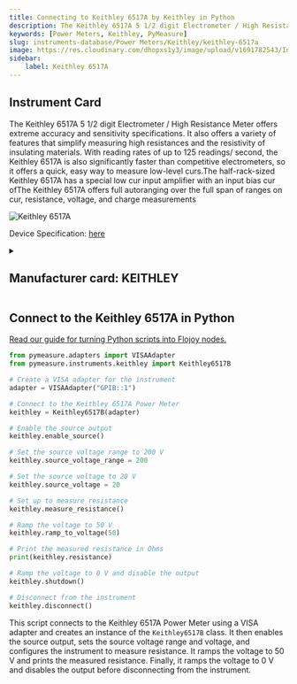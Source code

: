 ```yaml
---
title: Connecting to Keithley 6517A by Keithley in Python
description: The Keithley 6517A 5 1/2 digit Electrometer / High Resistance Meter offers extreme accuracy and sensitivity specifications. It also offers a variety of features that simplify measuring high resistances and the resistivity of insulating materials. With reading rates of up to 125 readings/ second, the Keithley 6517A is also significantly faster than competitive electrometers, so it offers a quick, easy way to measure low-level curs.The half-rack-sized Keithley 6517A has a special low cur input amplifier with an input bias cur ofThe Keithley 6517A offers full autoranging over the full span of ranges on cur, resistance, voltage, and charge measurements
keywords: [Power Meters, Keithley, PyMeasure] 
slug: instruments-database/Power Meters/Keithley/keithley-6517a 
image: https://res.cloudinary.com/dhopxs1y3/image/upload/v1691782543/Instruments/Power%20Meters/Keithley-6517A/Keithley-6517A.jpg
sidebar:
    label: Keithley 6517A 
---
```



## Instrument Card

The Keithley 6517A 5 1/2 digit Electrometer / High Resistance Meter offers extreme accuracy and sensitivity specifications. It also offers a variety of features that simplify measuring high resistances and the resistivity of insulating materials. With reading rates of up to 125 readings/ second, the Keithley 6517A is also significantly faster than competitive electrometers, so it offers a quick, easy way to measure low-level curs.The half-rack-sized Keithley 6517A has a special low cur input amplifier with an input bias cur ofThe Keithley 6517A offers full autoranging over the full span of ranges on cur, resistance, voltage, and charge measurements

![Keithley 6517A](https://res.cloudinary.com/dhopxs1y3/image/upload/v1691782543/Instruments/Power%20Meters/Keithley-6517A/Keithley-6517A.jpg)

Device Specification: [here](https://www.testequipmenthq.com/datasheets/KEITHLEY-6517A-Datasheet.pdf)

<details style={{ marginTop: "15px"}}>
<summary><h2 style={{display:'inline'}}>Manufacturer card: KEITHLEY</h2></summary>

![KEITHLEY](https://res.cloudinary.com/dhopxs1y3/image/upload/v1692806202/Instruments/Vendor%20Logos/Keithley.png)

Keithley Instruments is a measurement and instrument company headquartered in Solon, Ohio, that develops, manufactures, markets, and sells data acquisition products, as well as complete systems for high-volume production and assembly testing.

- Headquarters: Cleveland, Ohio, United States
- Yearly Revenue (millions, USD): 110.6
- Vendor Website: [here](https://www.tek.com/en)

</details>


<FeaturedInstrumentVideo category="POWER_METERS" />

## Connect to the Keithley 6517A in Python

[Read our guide for turning Python scripts into Flojoy nodes.](https://docs.flojoy.ai/contribution/blocks/custom-flojoy-block/)



<Tabs>
<TabItem value="Flojoy" label="Flojoy" className="flojoy-instrument-tabs">

<SectionsCard category="POWER_METERS" manufacturer="Keithley"></SectionsCard>

</TabItem>
<TabItem value="PyMeasure" label="PyMeasure">


```python
from pymeasure.adapters import VISAAdapter
from pymeasure.instruments.keithley import Keithley6517B

# Create a VISA adapter for the instrument
adapter = VISAAdapter("GPIB::1")

# Connect to the Keithley 6517A Power Meter
keithley = Keithley6517B(adapter)

# Enable the source output
keithley.enable_source()

# Set the source voltage range to 200 V
keithley.source_voltage_range = 200

# Set the source voltage to 20 V
keithley.source_voltage = 20

# Set up to measure resistance
keithley.measure_resistance()

# Ramp the voltage to 50 V
keithley.ramp_to_voltage(50)

# Print the measured resistance in Ohms
print(keithley.resistance)

# Ramp the voltage to 0 V and disable the output
keithley.shutdown()

# Disconnect from the instrument
keithley.disconnect()
```

This script connects to the Keithley 6517A Power Meter using a VISA adapter and creates an instance of the `Keithley6517B` class. It then enables the source output, sets the source voltage range and voltage, and configures the instrument to measure resistance. It ramps the voltage to 50 V and prints the measured resistance. Finally, it ramps the voltage to 0 V and disables the output before disconnecting from the instrument.

</TabItem>
</Tabs>